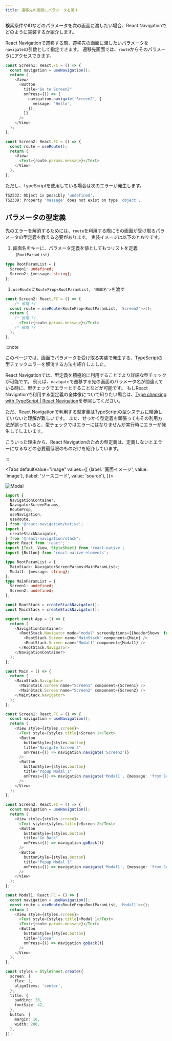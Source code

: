```yaml
---
title: 遷移先の画面にパラメータを渡す
---
```



検索条件やIDなどのパラメータを次の画面に渡したい場合、React Navigationでどのように実装するか紹介します。

React Navigationで遷移する際、遷移先の画面に渡したいパラメータを`navigate`の引数として指定できます。
遷移先画面では、`route`からそのパラメータにアクセスできます。

```typescript jsx {8-10,21}
const Screen1: React.FC = () => {
  const navigation = useNavigation();
  return (
    <View>
      <Button
        title="Go to Screen2"
        onPress={() => {
          navigation.navigate('Screen2', {
            message: 'Hello',
          });
        }}
      />
    </View>
  );
};

const Screen2: React.FC = () => {
  const route = useRoute();
  return (
    <View>
      <Text>{route.params.message}</Text>
    </View>
  );
};
```

ただし、TypeScriptを使用している場合は次のエラーが発生します。

```bash
TS2532: Object is possibly 'undefined'.
TS2339: Property 'message' does not exist on type 'object'.
```

## パラメータの型定義

先のエラーを解消するためには、`route`を利用する際にその画面が受け取るパラメータの型定義を教える必要があります。
実装イメージは以下のとおりです。

1. 画面名をキーに、パラメータ定義を値としてもつリストを定義（`RootParamList`）

  ```typescript jsx
  type RootParamList = {
    Screen1: undefined;
    Screen2: {message: string};
  };
  ```

1. `useRoute`に`RouteProp<RootParamList, '画面名'>`を渡す

  ```typescript jsx
  const Screen2: React.FC = () => {
      /* 省略 */
    const route = useRoute<RouteProp<RootParamList, 'Screen2'>>();
    return (
      /* 省略 */
        <Text>{route.params.message}</Text>
      /* 省略 */
    );
  };
  ```

:::note

このページでは、画面でパラメータを受け取る実装で発生する、TypeScriptの型チェックエラーを解消する方法を紹介しました。

React Navigationでは、型定義を積極的に利用することでより詳細な型チェックが可能です。
例えば、`navigate`で遷移する先の画面のパラメータ名が間違えている時に、型チェックでエラーとすることなどが可能です。
もしReact Navigationで利用する型定義の全体像について知りたい場合は、[Type checking with TypeScript | React Navigation](https://reactnavigation.org/docs/typescript/)を参照してください。

ただ、React Navigationで利用する型定義はTypeScriptの型システムに精通していないと理解が難しいです。
また、せっかく型定義を頑張ってもその利用方法が誤っていると、型チェックではエラーにはなりませんが実行時にエラーが発生してしまいます。

こういった理由から、React Navigationのための型定義は、定義しないとエラーになるなどの必要最低限のものだけを紹介しています。

:::
<!-- textlint-disable ja-technical-writing/sentence-length -->

<Tabs
  defaultValue="image"
  values={[
    {label: '画面イメージ', value: 'image'},
    {label: 'ソースコード', value: 'source'},
  ]}>

<!-- textlint-enable ja-technical-writing/sentence-length -->

<TabItem value="image">

![Modal](modal.png)

</TabItem>

<TabItem value="source">

```typescript jsx title="/src/App.tsx"
import {
  NavigationContainer,
  NavigatorScreenParams,
  RouteProp,
  useNavigation,
  useRoute,
} from '@react-navigation/native';
import {
  createStackNavigator,
} from '@react-navigation/stack';
import React from 'react';
import {Text, View, StyleSheet} from 'react-native';
import {Button} from 'react-native-elements';

type RootParamList = {
  MainStack: NavigatorScreenParams<MainParamList>;
  Modal1: {message: string};
};
type MainParamList = {
  Screen1: undefined;
  Screen2: undefined;
};

const RootStack = createStackNavigator();
const MainStack = createStackNavigator();

export const App = () => {
  return (
    <NavigationContainer>
      <RootStack.Navigator mode="modal" screenOptions={{headerShown: false}}>
        <RootStack.Screen name="MainStack" component={Main} />
        <RootStack.Screen name="Modal1" component={Modal1} />
      </RootStack.Navigator>
    </NavigationContainer>
  );
};

const Main = () => {
  return (
    <MainStack.Navigator>
      <MainStack.Screen name="Screen1" component={Screen1} />
      <MainStack.Screen name="Screen2" component={Screen2} />
    </MainStack.Navigator>
  );
};

const Screen1: React.FC = () => {
  const navigation = useNavigation();
  return (
    <View style={styles.screen}>
      <Text style={styles.title}>Screen 1</Text>
      <Button
        buttonStyle={styles.button}
        title="Navigate Screen 2"
        onPress={() => navigation.navigate('Screen2')}
      />
      <Button
        buttonStyle={styles.button}
        title="Popup Modal 1"
        onPress={() => navigation.navigate('Modal1', {message: 'from Screen1'})}
      />
    </View>
  );
};

const Screen2: React.FC = () => {
  const navigation = useNavigation();
  return (
    <View style={styles.screen}>
      <Text style={styles.title}>Screen 2</Text>
      <Button
        buttonStyle={styles.button}
        title="Go Back"
        onPress={() => navigation.goBack()}
      />
      <Button
        buttonStyle={styles.button}
        title="Popup Modal 1"
        onPress={() => navigation.navigate('Modal1', {message: 'from Screen2'})}
      />
    </View>
  );
};

const Modal1: React.FC = () => {
  const navigation = useNavigation();
  const route = useRoute<RouteProp<RootParamList, 'Modal1'>>();
  return (
    <View style={styles.screen}>
      <Text style={styles.title}>Modal 1</Text>
      <Text>{route.params.message}</Text>
      <Button
        buttonStyle={styles.button}
        title="Close"
        onPress={() => navigation.goBack()}
      />
    </View>
  );
};

const styles = StyleSheet.create({
  screen: {
    flex: 1,
    alignItems: 'center',
  },
  title: {
    padding: 20,
    fontSize: 42,
  },
  button: {
    margin: 10,
    width: 200,
  },
});
```

</TabItem>
</Tabs>
